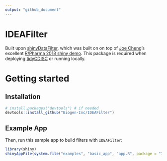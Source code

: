 ```yaml
---
output: "github_document"
---
```


# IDEAFilter 

Built upon [shinyDataFilter](https://github.com/dgkf/shinyDataFilter), which was built on on top of [Joe Cheng](https://github.com/jcheng5)'s excellent [R/Pharma 2018 shiny demo](https://github.com/jcheng5/rpharma-demo). This package is required when deploying [tidyCDISC](https://github.com/Biogen-Inc/tidyCDISC) or running locally.

# Getting started

## Installation

```r
# install.packages("devtools") # if needed
devtools::install_github("Biogen-Inc/IDEAFilter")
```

## Example App

Then, run this sample app to build filters with `IDEAFilter`:


```r
library(shiny)
shinyAppFile(system.file("examples", "basic_app", "app.R", package = "IDEAFilter"))
```
